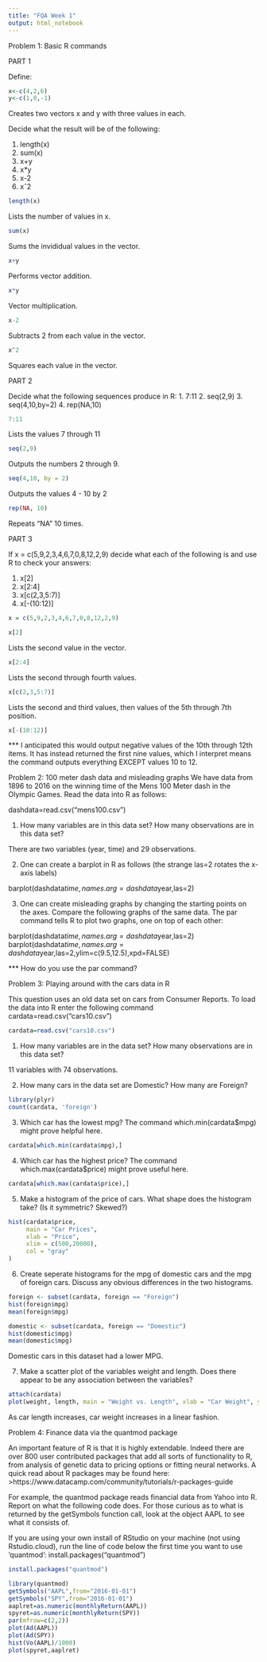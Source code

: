 ```yaml
---
title: "FQA Week 1"
output: html_notebook
---
```


Problem 1: Basic R commands

PART 1

Define:

```r
x<-c(4,2,6)
y<-c(1,0,-1)
```

Creates two vectors x and y with three values in each.

Decide what the result will be of the following:

1. length(x)
2. sum(x)
3. x+y
4. x*y
5. x-2
6. xˆ2


```r
length(x)
```

Lists the number of values in x.

```r
sum(x)
```

Sums the invididual values in the vector.

```r
x+y
```

Performs vector addition.

```r
x*y
```

Vector multiplication.

```r
x-2
```

Subtracts 2 from each value in the vector.

```r
x^2
```

Squares each value in the vector.

PART 2

Decide what the following sequences produce in R:
1. 7:11
2. seq(2,9)
3. seq(4,10,by=2)
4. rep(NA,10)


```r
7:11
```

Lists the values 7 through 11

```r
seq(2,9)
```

Outputs the numbers 2 through 9.

```r
seq(4,10, by = 2)
```

Outputs the values 4 - 10 by 2

```r
rep(NA, 10)
```

Repeats "NA" 10 times.

PART 3

If x = c(5,9,2,3,4,6,7,0,8,12,2,9) decide what each of the following is and use R to check your answers:

1. x[2]
2. x[2:4]
3. x[c(2,3,5:7)]
4. x[-(10:12)]

```r
x = c(5,9,2,3,4,6,7,0,8,12,2,9)
```

```r
x[2]
```

Lists the second value in the vector.

```r
x[2:4]
```

Lists the second through fourth values.

```r
x[c(2,3,5:7)]
```

Lists the second and third values, then values of the 5th through 7th position.

```r
x[-(10:12)]
```

*** I anticipated this would output negative values of the 10th through 12th items. It has instead returned the first nine values, which I interpret means the command outputs everything EXCEPT values 10 to 12.

Problem 2: 100 meter dash data and misleading graphs
We have data from 1896 to 2016 on the winning time of the Mens 100 Meter dash in the Olympic Games.
Read the data into R as follows:

dashdata=read.csv("mens100.csv")

1. How many variables are in this data set? How many observations are in this data set?

There are two variables (year, time) and 29 observations.

2. One can create a barplot in R as follows (the strange las=2 rotates the x-axis labels)

barplot(dashdata$time,names.arg=dashdata$year,las=2)

3. One can create misleading graphs by changing the starting points on the axes. Compare the following graphs of the same data. The par command tells R to plot two graphs, one on top of each other:

barplot(dashdata$time,names.arg=dashdata$year,las=2)
barplot(dashdata$time,names.arg=dashdata$year,las=2,ylim=c(9.5,12.5),xpd=FALSE)

*** How do you use the par command?

Problem 3: Playing around with the cars data in R

This question uses an old data set on cars from Consumer Reports. To load the data into R enter the following
command
cardata=read.csv("cars10.csv")

```r
cardata=read.csv("cars10.csv")
```


1. How many variables are in the data set? How many observations are in this data set?

11 variables with 74 observations.

2. How many cars in the data set are Domestic? How many are Foreign?

```r
library(plyr)
count(cardata, 'foreign')
```



3. Which car has the lowest mpg? The command which.min(cardata$mpg) might prove helpful here.

```r
cardata[which.min(cardata$mpg),]
```

4. Which car has the highest price? The command which.max(cardata$price) might prove useful here.

```r
cardata[which.max(cardata$price),]
```

5. Make a histogram of the price of cars. What shape does the histogram take? (Is it symmetric? Skewed?)

```r
hist(cardata$price,
     main = "Car Prices",
     xlab = "Price",
     xlim = c(500,20000),
     col = "gray"
)
```



6. Create seperate histograms for the mpg of domestic cars and the mpg of foreign cars. Discuss any obvious differences in the two histograms.

```r
foreign <- subset(cardata, foreign == "Foreign")
hist(foreign$mpg)
mean(foreign$mpg)
```

```r
domestic <- subset(cardata, foreign == "Domestic")
hist(domestic$mpg)
mean(domestic$mpg)
```

Domestic cars in this dataset had a lower MPG.


7. Make a scatter plot of the variables weight and length. Does there appear to be any association between the variables?


```r
attach(cardata)
plot(weight, length, main = "Weight vs. Length", xlab = "Car Weight", ylab = "Car Length")
```

As car length increases, car weight increases in a linear fashion.

Problem 4: Finance data via the quantmod package

An important feature of R is that it is highly extendable. Indeed there are over 800 user contributed packages that add all sorts of functionality to R, from analysis of genetic data to pricing options or fitting neural networks. A quick read about R packages may be found here: >https://www.datacamp.com/community/tutorials/r-packages-guide

For example, the quantmod package reads financial data from Yahoo into R. Report on what the following code does. For those curious as to what is returned by the getSymbols function call, look at the object AAPL to see what it consists of.

If you are using your own install of RStudio on your machine (not using Rstudio.cloud),
run the line of code below the first time you want to use 'quantmod':
install.packages("quantmod")

```r
install.packages("quantmod")
```

```r
library(quantmod)
getSymbols("AAPL",from="2016-01-01")
getSymbols("SPY",from="2016-01-01")
aaplret=as.numeric(monthlyReturn(AAPL))
spyret=as.numeric(monthlyReturn(SPY))
par(mfrow=c(2,2))
plot(Ad(AAPL))
plot(Ad(SPY))
hist(Vo(AAPL)/1000)
plot(spyret,aaplret)
```

